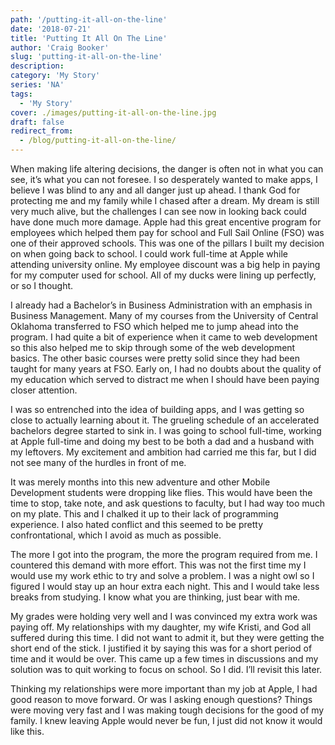 ```yaml
---
path: '/putting-it-all-on-the-line'
date: '2018-07-21'
title: 'Putting It All On The Line'
author: 'Craig Booker'
slug: 'putting-it-all-on-the-line'
description:
category: 'My Story'
series: 'NA'
tags:
  - 'My Story'
cover: ./images/putting-it-all-on-the-line.jpg
draft: false
redirect_from:
  - /blog/putting-it-all-on-the-line/
---
```


When making life altering decisions, the danger is often not in what you can see, it’s what you can not foresee. I so desperately wanted to make apps, I believe I was blind to any and all danger just up ahead. I thank God for protecting me and my family while I chased after a dream. My dream is still very much alive, but the challenges I can see now in looking back could have done much more damage. Apple had this great encentive program for employees which helped them pay for school and Full Sail Online (FSO) was one of their approved schools. This was one of the pillars I built my decision on when going back to school. I could work full-time at Apple while attending university online. My employee discount was a big help in paying for my computer used for school. All of my ducks were lining up perfectly, or so I thought.

I already had a Bachelor’s in Business Administration with an emphasis in Business Management. Many of my courses from the University of Central Oklahoma transferred to FSO which helped me to jump ahead into the program. I had quite a bit of experience when it came to web development so this also helped me to skip through some of the web development basics. The other basic courses were pretty solid since they had been taught for many years at FSO. Early on, I had no doubts about the quality of my education which served to distract me when I should have been paying closer attention.

I was so entrenched into the idea of building apps, and I was getting so close to actually learning about it. The grueling schedule of an accelerated bachelors degree started to sink in. I was going to school full-time, working at Apple full-time and doing my best to be both a dad and a husband with my leftovers. My excitement and ambition had carried me this far, but I did not see many of the hurdles in front of me.

It was merely months into this new adventure and other Mobile Development students were dropping like flies. This would have been the time to stop, take note, and ask questions to faculty, but I had way too much on my plate. This and I chalked it up to their lack of programming experience. I also hated conflict and this seemed to be pretty confrontational, which I avoid as much as possible.

The more I got into the program, the more the program required from me. I countered this demand with more effort. This was not the first time my I would use my work ethic to try and solve a problem. I was a night owl so I figured I would stay up an hour extra each night. This and I would take less breaks from studying. I know what you are thinking, just bear with me.

My grades were holding very well and I was convinced my extra work was paying off. My relationships with my daughter, my wife Kristi, and God all suffered during this time. I did not want to admit it, but they were getting the short end of the stick. I justified it by saying this was for a short period of time and it would be over. This came up a few times in discussions and my solution was to quit working to focus on school. So I did. I’ll revisit this later.

Thinking my relationships were more important than my job at Apple, I had good reason to move forward. Or was I asking enough questions? Things were moving very fast and I was making tough decisions for the good of my family. I knew leaving Apple would never be fun, I just did not know it would like this.
